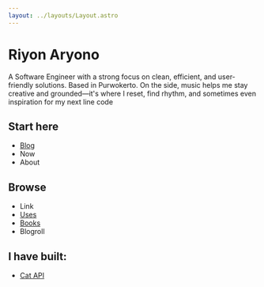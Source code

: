 ```yaml
---
layout: ../layouts/Layout.astro
---
```




# Riyon Aryono

A Software Engineer with a strong focus on clean, efficient, and user-friendly solutions. Based in Purwokerto. On the side, music helps me stay creative and grounded—it's where I reset, find rhythm, and sometimes even inspiration for my next line code

## Start here

- [Blog](/posts)
- Now
- About

## Browse

- Link
- [Uses](/uses)
- [Books](/books)
- Blogroll

## I have built:

- [Cat API](https://github.com/dilarangoding/dilarangoding.github.io)
